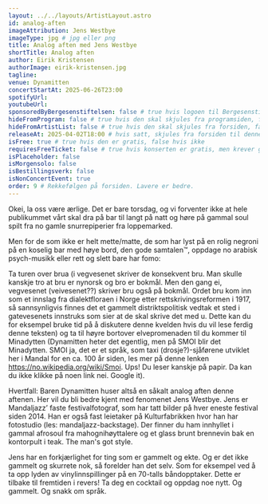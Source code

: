 ```yaml
---
layout: ../../layouts/ArtistLayout.astro
id: analog-aften
imageAttribution: Jens Westbye
imageType: jpg # jpg eller png
title: Analog aften med Jens Westbye
shortTitle: Analog aften
author: Eirik Kristensen
authorImage: eirik-kristensen.jpg
tagline:
venue: Dynamitten
concertStartAt: 2025-06-26T23:00
spotifyUrl:
youtubeUrl:
sponsoredByBergesenstiftelsen: false # true hvis logoen til Bergesenstiftelsen skal vises, false hvis ikke
hideFromProgram: false # true hvis den skal skjules fra programsiden, false hvis den skal vises
hideFromArtistList: false # true hvis den skal skjules fra forsiden, false hvis den skal vises
releaseAt: 2025-04-02T18:00 # hvis satt, skjules fra forsiden til denne datoen
isFree: true # true hvis den er gratis, false hvis ikke
requiresFreeTicket: false # true hvis konserten er gratis, men krever gratisbillett
isPlaceholder: false
isMorgensolo: false
isBestillingsverk: false
isNonConcertEvent: true
order: 9 # Rekkefølgen på forsiden. Lavere er bedre.
---
```


Okei, la oss være ærlige. Det er bare torsdag, og vi forventer ikke at hele publikummet vårt skal dra på bar til langt på natt og høre på gammal soul spilt fra no gamle snurrepiperier fra loppemarked.

Men for de som ikke er helt mette/matte, de som har lyst på en rolig negroni på en koselig bar med høye bord, den gode samtalen™, oppdage no arabisk psych-musikk eller rett og slett bare har fomo:

Ta turen over brua (i vegvesenet skriver de konsekvent bru. Man skulle kanskje tro at bru er nynorsk og bro er bokmål. Men den gang ei, vegvesenet (veivesenet??) skriver bru også på bokmål. Ordet bru kom inn som et innslag fra dialektfloraen i Norge etter rettskrivingsreformen i 1917, så sannsynligvis finnes det et gammelt distriktspolitisk vedtak et sted i gatevesenets innstruks som sier at de skal skrive det med u. Dette kan du for eksempel bruke tid på å diskutere denne kvelden hvis du vil lese ferdig denne teksten) og ta til høyre bortover elvepromenaden til du kommer til Minadytten (Dynamitten heter det egentlig, men på SMOI blir det Minadytten. SMOI ja, det er et språk, som taxi (drosje?)-sjåførene utviklet her i Mandal for en ca. 100 år siden, les mer på denne lenken https://no.wikipedia.org/wiki/Smoi. Ups! Du leser kanskje på papir. Da kan du ikke klikke på noen link nei. Google it).

Hvertfall: Baren Dynamitten huser altså en såkalt analog aften denne aftenen. Her vil du bli bedre kjent med fenomenet Jens Westbye. Jens er Mandaljazz’ faste festivalfotograf, som har tatt bilder på hver eneste festival siden 2014. Han er også fast leietaker på Kulturfabrikken hvor han har fotostudio (les: mandaljazz-backstage). Der finner du ham innhyllet i gammal afrosoul fra mahognihøyttalere og et glass brunt brennevin bak en kontorpult i teak. The man's got style.

Jens har en forkjærlighet for ting som er gammelt og ekte. Og er det ikke gammelt og skurrete nok, så forelder han det selv. Som for eksempel ved å ta opp lyden av vinylinnspillinger på en 70-talls båndopptaker. Dette er tilbake til fremtiden i revers! Ta deg en cocktail og oppdag noe nytt. Og gammelt. Og snakk om språk.
